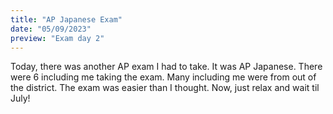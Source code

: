 ```yaml
---
title: "AP Japanese Exam"
date: "05/09/2023"
preview: "Exam day 2"
---
```


Today, there was another AP exam I had to take.
It was AP Japanese. There were 6 including me taking the exam. Many including me were from out of the district.
The exam was easier than I thought.
Now, just relax and wait til July!
